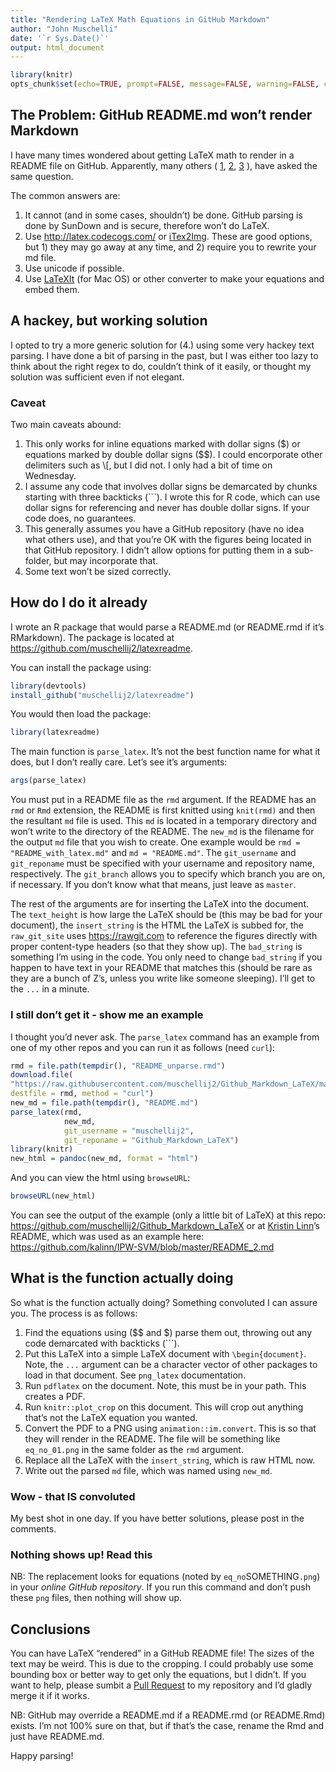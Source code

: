 ```yaml
---
title: "Rendering LaTeX Math Equations in GitHub Markdown"
author: "John Muschelli"
date: '`r Sys.Date()`'
output: html_document
---
```

```r
library(knitr)
opts_chunk$set(echo=TRUE, prompt=FALSE, message=FALSE, warning=FALSE, comment="", results='hide')
```

## The Problem: GitHub README.md won't render Markdown
I have many times wondered about getting LaTeX math to render in a README file on GitHub. Apparently, many others ( [1](http://stackoverflow.com/questions/12502440/markdown-formula-display-in-github), [2](https://github.com/github/markup/issues/274), [3](http://stackoverflow.com/questions/11256433/how-to-show-math-equations-in-general-githubs-markdownnot-githubs-blog) ), have asked the same question. 

The common answers are:

1.  It cannot (and in some cases, shouldn't) be done.  GitHub parsing is done by SunDown and is secure, therefore won't do LaTeX.
2.  Use [http://latex.codecogs.com/](http://latex.codecogs.com/) or [iTex2Img](http://www.sciweavers.org/free-online-latex-equation-editor).  These are good options, but 1) they may go away at any time, and 2) require you to rewrite your md file.
3.  Use unicode if possible.
4.  Use [LaTeXIt](http://www.chachatelier.fr/latexit/) (for Mac OS) or other converter to make your equations and embed them.

## A hackey, but working solution
I opted to try a more generic solution for (4.) using some very hackey text parsing.  I have done a bit of parsing in the past, but I was either too lazy to think about the right regex to do, couldn't think of it easily, or thought my solution was sufficient even if not elegant.

### Caveat
Two main caveats abound:

1.  This only works for inline equations marked with dollar signs (\$) or equations marked by double dollar signs (\$\$).  I could encorporate other delimiters such as \\[, but I did not.  I only had a bit of time on Wednesday.  
2.  I assume any code that involves dollar signs be demarcated by chunks starting with three backticks (\`\`\`).  I wrote this for R code, which can use dollar signs for referencing and never has double dollar signs.  If your code does, no guarantees.
3.  This generally assumes you have a GitHub repository (have no idea what others use), and that you're OK with the figures being located in that GitHub repository.  I didn't allow options for putting them in a sub-folder, but may incorporate that.  
4.  Some text won't be sized correctly.

## How do I do it already

I wrote an R package that would parse a README.md (or README.rmd if it's RMarkdown).  The package is located at [https://github.com/muschellij2/latexreadme](https://github.com/muschellij2/latexreadme).  

You can install the package using:
```r
library(devtools)
install_github("muschellij2/latexreadme")
```

You would then load the package:

```r
library(latexreadme)
```

The main function is `parse_latex`.  It's not the best function name for what it does, but I don't really care.  Let's see it's arguments:

```r
args(parse_latex)
```

You must put in a README file as the `rmd` argument.  If the README has an `rmd` or `Rmd` extension, the README is first knitted using `knit(rmd)` and then the resultant `md` file is used.  This `md` is located in a temporary directory and won't write to the directory of the README.  The `new_md` is the filename for the output `md` file that you wish to create.   One example would be `rmd = "README_with_latex.md"` and `md = "README.md"`.  The `git_username` and `git_reponame` must be specified with your username and repository name, respectively.  The `git_branch` allows you to specify which branch you are on, if necessary.  If you don't know what that means, just leave as `master`.  

The rest of the arguments are for inserting the LaTeX into the document.  The `text_height` is how large the LaTeX should be (this may be bad for your document), the `insert_string` is the HTML the LaTeX is subbed for, the `raw_git_site` uses [https://rawgit.com](https://rawgit.com) to reference the figures directly with proper content-type headers (so that they show up).  The `bad_string` is something I'm using in the code.  You only need to change `bad_string` if you happen to have text in your README that matches this (should be rare as they are a bunch of Z's, unless you write like someone sleeping).  I'll get to the `...` in a minute.

### I still don't get it - show me an example

I thought you'd never ask.  The `parse_latex` command has an example from one of my other repos and you can run it as follows (need `curl`):

```r
rmd = file.path(tempdir(), "README_unparse.rmd")
download.file(
"https://raw.githubusercontent.com/muschellij2/Github_Markdown_LaTeX/master/README_unparse.rmd",
destfile = rmd, method = "curl")
new_md = file.path(tempdir(), "README.md")
parse_latex(rmd,
            new_md,
            git_username = "muschellij2",
            git_reponame = "Github_Markdown_LaTeX")
library(knitr)
new_html = pandoc(new_md, format = "html")
```

And you can view the html using `browseURL`:
```r
browseURL(new_html)
```

You can see the output of the example (only a little bit of LaTeX) at this repo: [https://github.com/muschellij2/Github_Markdown_LaTeX](https://github.com/muschellij2/Github_Markdown_LaTeX) or at [Kristin Linn](https://twitter.com/kristin_linn)'s README, which was used as an example here: [https://github.com/kalinn/IPW-SVM/blob/master/README_2.md](https://github.com/kalinn/IPW-SVM/blob/master/README_2.md)

## What is the function actually doing
So what is the function actually doing?  Something convoluted I can assure you.  The process is as follows:

1.  Find the equations using (\$\$ and \$) parse them out, throwing out any code demarcated with backticks (\`\`\`).
2.  Put this LaTeX into a simple LaTeX document with `\begin{document}`.  Note, the `...` argument can be a character vector of other packages to load in that document.  See `png_latex` documentation.
3.  Run `pdflatex` on the document.  Note, this must be in your path.  This creates a PDF.
4.  Run `knitr::plot_crop` on this document.  This will crop out anything that's not the LaTeX equation you wanted.
5.  Convert the PDF to a PNG using `animation::im.convert`.  This is so that they will render in the README.  The file will be something like `eq_no_01.png` in the same folder as the `rmd` argument.
6.  Replace all the LaTeX with the `insert_string`, which is raw HTML now.  
7.  Write out the parsed `md` file, which was named using `new_md`.

### Wow - that IS convoluted
My best shot in one day.  If you have better solutions, please post in the comments.

### Nothing shows up! Read this
NB: The replacement looks for equations (noted by `eq_no`SOMETHING`.png`) in your *online GitHub repository*.  If you run this command and don't push these `png` files, then nothing will show up.


## Conclusions
You can have LaTeX "rendered" in a GitHub README file!  The sizes of the text may be weird.  This is due to the cropping.  I could probably use some bounding box or better way to get only the equations, but I didn't.  If you want to help, please sumbit a [Pull Request](https://github.com/muschellij2/latexreadme/pulls) to my repository and I'd gladly merge it if it works.  

NB: GitHub may override a README.md if a README.rmd (or README.Rmd) exists.  I'm not 100% sure on that, but if that's the case, rename the Rmd and just have README.md.  

Happy parsing!
